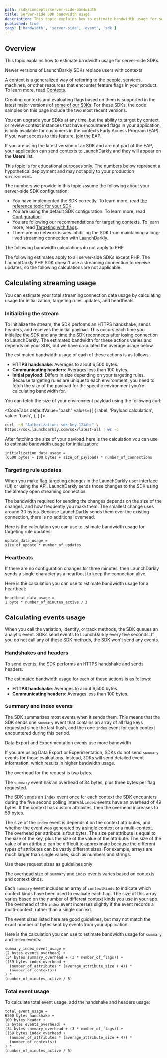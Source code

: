 ```yaml
---
path: /sdk/concepts/server-side-bandwidth
title: Server-side SDK bandwidth usage
description: This topic explains how to estimate bandwidth usage for server-side SDKs.
published: true
tags: ['bandwidth', 'server-side', 'event', 'sdk']
---
```


## Overview

This topic explains how to estimate bandwidth usage for server-side SDKs.

<Callout intent="info">
<CalloutTitle>Newer versions of LaunchDarkly SDKs replace users with contexts</CalloutTitle>
<CalloutDescription>

A context is a generalized way of referring to the people, services, machines, or other resources that encounter feature flags in your product. To learn more, read [Contexts](/home/contexts).

Creating contexts and evaluating flags based on them is supported in the latest major versions of [some of our SDKs](/sdk). For these SDKs, the code samples on this page include the two most recent versions.

You can upgrade your SDKs at any time, but the ability to target by context, or review context instances that have encountered flags in your application, is only available for customers in the contexts Early Access Program (EAP). If you want access to this feature, [join the EAP](https://launchdarkly.com/eap).

If you are using the latest version of an SDK and are not part of the EAP, your application can send contexts to LaunchDarkly and they will appear on the **Users** list.

</CalloutDescription>
</Callout>

This topic is for educational purposes only. The numbers below represent a hypothetical deployment and may not apply to your production environment.

The numbers we provide in this topic assume the following about your server-side SDK configuration:
- You have implemented the SDK correctly. To learn more, read [the reference topic for your SDK](/sdk/server-side).
- You are using the default SDK configuration. To learn more, read [Configuration](/sdk/features/config).
- You are following our recommendations for targeting contexts. To learn more, read [Targeting with flags](/home/flags/targeting).
- There are no network issues inhibiting the SDK from maintaining a long-lived streaming connection with LaunchDarkly.

<Callout intent="info">
<CalloutTitle>The following bandwidth calculations do not apply to PHP</CalloutTitle>
<CalloutDescription>

The following estimates apply to all server-side SDKs except PHP. The LaunchDarkly PHP SDK doesn't use a streaming connection to receive updates, so the following calculations are not applicable.

</CalloutDescription>
</Callout>

## Calculating streaming usage

You can estimate your total streaming connection data usage by calculating usage for initialization, targeting rules updates, and heartbeats.

### Initializing the stream

To initialize the stream, the SDK performs an HTTPS handshake, sends headers, and receives the initial payload. This occurs each time you initialize the SDK and any time the SDK reconnects after losing connection to LaunchDarkly. The estimated bandwidth for these actions varies and depends on your SDK, but we have calculated the average usage below.

The estimated bandwidth usage of each of these actions is as follows:
- **HTTPS handshake**: Averages to about 6,500 bytes.
- **Communicating headers**: Averages less than 100 bytes.
- **Initial payload**: Differs in size depending on your targeting rules. Because targeting rules are unique to each environment, you need to fetch the size of the payload for the specific environment you're calculating bandwidth for.

You can fetch the size of your environment payload using the following curl:

<CodeTabs
  defaultValue="bash"
  values={[
    { label: 'Payload calculation', value: 'bash', },
  ]
}>
<CodeTabItem value="bash">

```bash
curl -sH "Authorization: sdk-key-123abc" \
https://sdk.launchdarkly.com/sdk/latest-all | wc -c
```

</CodeTabItem>
</CodeTabs>

After fetching the size of your payload, here is the calculation you can use to estimate bandwidth usage for initialization:

```
initialization_data_usage =
(6500 bytes + 100 bytes + size_of_payload) * number_of_connections
```

### Targeting rule updates

When you make flag targeting changes in the LaunchDarkly user interface (UI) or using the API, LaunchDarkly sends those changes to the SDK using the already open streaming connection.

The bandwidth required for sending the changes depends on the size of the changes, and how frequently you make them. The smallest change uses around 30 bytes. Because LaunchDarkly sends them over the existing connection, there is no additional overhead.

Here is the calculation you can use to estimate bandwidth usage for targeting rule updates:

```
update_data_usage =
size_of_update * number_of_updates
```

### Heartbeats

If there are no configuration changes for three minutes, then LaunchDarkly sends a single character as a heartbeat to keep the connection alive.

Here is the calculation you can use to estimate bandwidth usage for a heartbeat:

```
heartbeat_data_usage =
1 byte * number_of_minutes_active / 3
```

## Calculating events usage

When you call the variation, identify, or track methods, the SDK queues an analytic event. SDKs send events to LaunchDarkly every five seconds. If you do not call any of these SDK methods, the SDK won't send any events.

### Handshakes and headers

To send events, the SDK performs an HTTPS handshake and sends headers.

The estimated bandwidth usage for each of these actions is as follows:
- **HTTPS handshake**: Averages to about 6,500 bytes.
- **Communicating headers**: Averages less than 100 bytes.

### Summary and index events

The SDK summarizes most events when it sends them. This means that the SDK sends one `summary` event that contains an array of all flag keys requested since the last flush, and then one `index` event for each context encountered during this period.

<Callout intent="info">
<CalloutTitle>Data Export and Experimentation events use more bandwidth</CalloutTitle>
<CalloutDescription>

If you are using Data Export or Experimentation, SDKs do not send `summary` events for those evaluations. Instead, SDKs will send detailed event information, which results in higher bandwidth usage.

</CalloutDescription>
</Callout>

The overhead for the request is two bytes.

The `summary` event has an overhead of 34 bytes, plus three bytes per flag requested.

The SDK sends an `index` event once for each context the SDK encounters during the five second polling interval. `index` events have an overhead of 49 bytes. If the context has custom attributes, then the overhead increases to 59 bytes.

The size of the `index` event is dependent on the context attributes, and whether the event was generated by a single context or a multi-context. The overhead per attribute is four bytes. The size per attribute is equal to the size of the key, plus the size of the value of the attribute. The size of the value of an attribute can be difficult to approximate because the different types of attributes can be vastly different sizes. For example, arrays are much larger than single values, such as numbers and strings.

<Callout intent="info">
<CalloutTitle>Use these request sizes as guidelines only</CalloutTitle>
<CalloutDescription>

The overhead size of `summary` and `index` events varies based on contexts and context kinds.

Each `summary` event includes an array of `contextKinds` to indicate which context kinds have been used to evaluate each flag. The size of this array varies based on the number of different context kinds you use in your app. The overhead of the `index` event increases slightly if the event records a multi-context, rather than a single context.

The event sizes listed here are good guidelines, but may not match the exact number of bytes sent by events from your application.

</CalloutDescription>
</Callout>

Here is the calculation you can use to estimate bandwidth usage for `summary` and `index` events:

```
summary_index_event_usage =
(2 bytes events_overhead) +
(34 bytes summary_overhead + (3 * number_of_flags)) +
((59 bytes index_overhead +
  (number_of_attributes * (average_attribute_size + 4)) *
  (number_of_contexts))
) *
(number_of_minutes_active / 5)
```

### Total event usage

To calculate total event usage, add the handshake and headers usage:

```
total_event_usage =
6500 bytes handshake +
100 bytes header +
(2 bytes events_overhead) +
(34 bytes summary_overhead + (3 * number_of_flags)) +
((59 bytes index_overhead +
  (number_of_attributes * (average_attribute_size + 4)) *
  (number_of_contexts))
) *
(number_of_minutes_active / 5)
```
